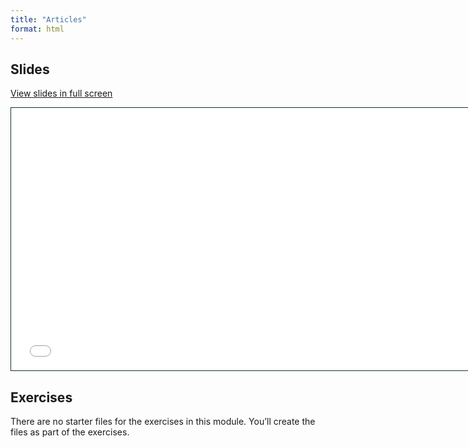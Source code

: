 ```yaml
---
title: "Articles"
format: html
---
```


## Slides

[View slides in full screen](6-articles.html)

```{=html}
<iframe class="slide-deck" src="6-articles.html" height="420" width="747" style="border: 1px solid #123233;"></iframe>
```
## Exercises

There are no starter files for the exercises in this module. You'll create the files as part of the exercises.
